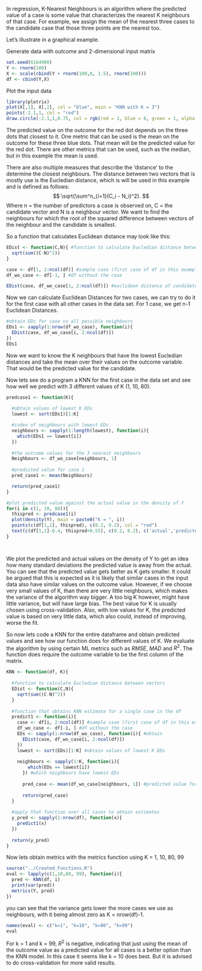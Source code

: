 In regression, K-Nearest Neighbours is an algorithm where the predicted value of a case is some value that characterizes the nearest K neighbours of that case. For example, we assign the mean of the nearest three cases to the candidate case that those three points are the nearest too.

Let's illustrate in a graphical example.

Generate data with outcome and 2-dimensional input matrix
```r
set.seed(6164900)
Y <- rnorm(100)
X <- scale(cbind(Y + rnorm(100,0, 1.5), rnorm(100)))
df <- cbind(Y,X)

```

Plot the input data
```r
library(plotrix)
plot(X[,1], X[,2], col = "blue", main = "KNN with K = 3")
points(-2.1,1, col = "red")
draw.circle(-2.1,1,0.75, col = rgb(red = 1, blue = 0, green = 1, alpha = 0.3))
```
The predicted value on the outcome for the red dot depends on the three dots that closest to it. One metric that can be used is the mean on the outcome for these three blue dots. That mean will be the predicted value for the red dot. There are other metrics that can be used, such as the median, but in this example the mean is used.

There are also multiple measures that describe the 'distance' to the determine the closest neighbours. The distance between two vectors that is mostly use is the Eucledian distance, which is will be used in this example and is defined as follows:
$$
\sqrt{\sum^n_{i=1}(C_i - N_i)^2}.
$$
Where n = the number of predictors a case is observed on, C = the candidate vector and N is a neighbour vector.
We want to find the neighbours for which the root of the squared difference between vectors of the neighbour and the candidate is smallest. 

So a function that calculates Euclidean distance may look like this:
```r
EDist <- function(C,N){ #function to calculate Eucledian distance between vectors
  sqrt(sum((C-N)^2))
}

case <- df[1, 2:ncol(df)] #sample case (first case of df in this example)
df_wo_case <- df[-1, ] #df without the case

EDist(case, df_wo_case[1, 2:ncol(df)]) #euclidean distance of candidate and potential neighbour
```
Now we can calculate Euclidean Distances for two cases, we can try to do it for the first case with all other cases in the data set. For 1 case, we get n-1 Euclidean Distances.

```r
#obtain EDs for case vs all possible neighbours
EDs1 <- sapply(1:nrow(df_wo_case), function(i){
  EDist(case, df_wo_case[i, 2:ncol(df)])
}) 
EDs1
```
Now we want to know the K neighbours that have the lowest Eucledian distances and take the mean over their values on the outcome variable. That would be the predicted value for the candidate. 

Now lets see do a program a KNN for the first case in the data set and see how well we predict with 3 different values of K (1, 10, 80).
```r
predcase1 <- function(K){
  
  #obtain values of lowest K EDs
  lowest <- sort(EDs1)[1:K] 

  #index of neighbours with lowest EDs
  neighbours <- sapply(1:length(lowest), function(i){
    which(EDs1 == lowest[i])
  }) 
  
  #the outcome values for the 3 nearest neighbours
  Neighbours <- df_wo_case[neighbours, 1] 
  
  #predicted value for case 1
  pred_case1 <- mean(Neighbours) 

  return(pred_case1)
}

#plot predicted value against the actual value in the density of Y
for(i in c(1, 10, 80)){
  thispred <- predcase1(i)
  plot(density(Y), main = paste0("K = ", i))
  points(c(df[1,1], thispred), c(0.2, 0.2), col = "red")
  text(c(df[1,1]-0.4, thispred+0.55), c(0.2, 0.2), c('actual','predicted'))
}




```
We plot the predicted and actual values on the density of Y to get an idea how many standard deviations the predicted value is away from the actual. You can see that the predicted value gets better as K gets smaller. It could be argued that this is expected as it is likely that similar cases in the input data also have similar values on the outcome value. However, if we choose very small values of K, than there are very little neighbours, which makes the variance of the algorithm way bigger. A too big K however, might have little variance, but will have large bias. The best value for K is usually chosen using cross-validation. Also, with low values for K, the predicted value is based on very little data, which also could, instead of improving, worse the fit.

So now lets code a KNN for the entire dataframe and obtain predicted values and see how our function does for different values of K. We evaluate the algorithm by using certain ML metrics such as $RMSE$, $MAD$ and $R^2$.
The function does require the outcome variable to be the first column of the matrix.

```r
KNN <- function(df, K){
  
  #function to calculate Eucledian distance between vectors
  EDist <- function(C,N){ 
    sqrt(sum((C-N)^2))
  }
  
  #function that obtains KNN estimate for a single case in the df
  predict1 <- function(i){
    case <- df[i, 2:ncol(df)] #sample case (first case of df in this example)
    df_wo_case <- df[-i, ] #df without the case
    EDs <- sapply(1:nrow(df_wo_case), function(i){ #obtain
      EDist(case, df_wo_case[i, 2:ncol(df)])
    })
    lowest <- sort(EDs)[1:K] #obtain values of lowest K EDs
    
    neighbours <- sapply(1:K, function(i){
        which(EDs == lowest[i])
      }) #which neighbours have lowest EDs
      
      pred_case <- mean(df_wo_case[neighbours, 1]) #predicted value for a case
    
      return(pred_case)
  }
  
  #apply that function over all cases to obtain estimates
  y_pred <- sapply(1:nrow(df), function(x){
    predict1(x)
  })
  
  return(y_pred)
}

```

Now lets obtain metrics with the metrics function using K = 1, 10, 80, 99
```r
source("../Created_Functions.R")
eval <- lapply(c(1,10,80, 99), function(i){
  pred <- KNN(df, i)
  print(var(pred))
  metrics(Y, pred)
})
```
you can see that the variance gets lower the more cases we use as neighbours, with it being almost zero as K = nrow(df)-1.

```r
names(eval) <- c("k=1", "k=10", "k=80", "k=99")
eval
```
For k = 1 and k = 99, $R^2$ is negative, indicating that just using the mean of the outcome value as a predicted value for all cases is a better option than the KNN model. In this case it seems like k = 10 does best. But it is advised to do cross-validation for more valid results.



